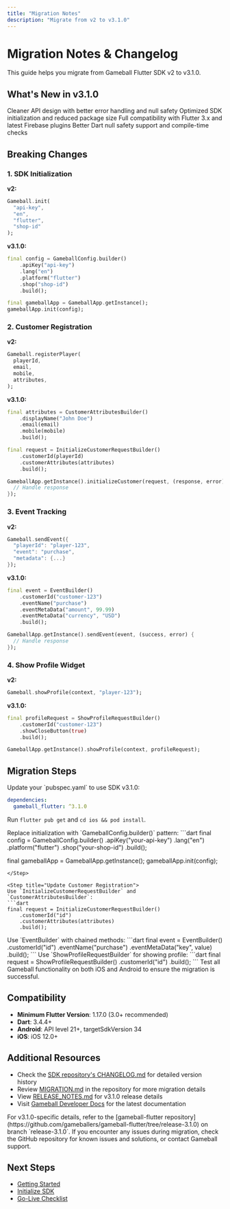 ```yaml
---
title: "Migration Notes"
description: "Migrate from v2 to v3.1.0"
---
```


# Migration Notes & Changelog

This guide helps you migrate from Gameball Flutter SDK v2 to v3.1.0.

## What's New in v3.1.0

<CardGroup cols={2}>
<Card title="Improved API" icon="code">
Cleaner API design with better error handling and null safety
</Card>

<Card title="Better Performance" icon="gauge-high">
Optimized SDK initialization and reduced package size
</Card>

<Card title="Flutter 3.x Support" icon="flutter">
Full compatibility with Flutter 3.x and latest Firebase plugins
</Card>

<Card title="Enhanced Type Safety" icon="shield">
Better Dart null safety support and compile-time checks
</Card>
</CardGroup>

## Breaking Changes

### 1. SDK Initialization

**v2:**
```dart
Gameball.init(
  "api-key",
  "en",
  "flutter",
  "shop-id"
);
```

**v3.1.0:**
```dart
final config = GameballConfig.builder()
    .apiKey("api-key")
    .lang("en")
    .platform("flutter")
    .shop("shop-id")
    .build();

final gameballApp = GameballApp.getInstance();
gameballApp.init(config);
```

### 2. Customer Registration

**v2:**
```dart
Gameball.registerPlayer(
  playerId,
  email,
  mobile,
  attributes,
);
```

**v3.1.0:**
```dart
final attributes = CustomerAttributesBuilder()
    .displayName("John Doe")
    .email(email)
    .mobile(mobile)
    .build();

final request = InitializeCustomerRequestBuilder()
    .customerId(playerId)
    .customerAttributes(attributes)
    .build();

GameballApp.getInstance().initializeCustomer(request, (response, error) {
  // Handle response
});
```

### 3. Event Tracking

**v2:**
```dart
Gameball.sendEvent({
  "playerId": "player-123",
  "event": "purchase",
  "metadata": {...}
});
```

**v3.1.0:**
```dart
final event = EventBuilder()
    .customerId("customer-123")
    .eventName("purchase")
    .eventMetaData("amount", 99.99)
    .eventMetaData("currency", "USD")
    .build();

GameballApp.getInstance().sendEvent(event, (success, error) {
  // Handle response
});
```

### 4. Show Profile Widget

**v2:**
```dart
Gameball.showProfile(context, "player-123");
```

**v3.1.0:**
```dart
final profileRequest = ShowProfileRequestBuilder()
    .customerId("customer-123")
    .showCloseButton(true)
    .build();

GameballApp.getInstance().showProfile(context, profileRequest);
```

## Migration Steps

<Steps>
<Step title="Update Dependency">
Update your `pubspec.yaml` to use SDK v3.1.0:

```yaml
dependencies:
  gameball_flutter: ^3.1.0
```

Run `flutter pub get` and `cd ios && pod install`.
</Step>

<Step title="Update Initialization">
Replace initialization with `GameballConfig.builder()` pattern:
```dart
final config = GameballConfig.builder()
    .apiKey("your-api-key")
    .lang("en")
    .platform("flutter")
    .shop("your-shop-id")
    .build();

final gameballApp = GameballApp.getInstance();
gameballApp.init(config);
```
</Step>

<Step title="Update Customer Registration">
Use `InitializeCustomerRequestBuilder` and `CustomerAttributesBuilder`:
```dart
final request = InitializeCustomerRequestBuilder()
    .customerId("id")
    .customerAttributes(attributes)
    .build();
```
</Step>

<Step title="Update Event Tracking">
Use `EventBuilder` with chained methods:
```dart
final event = EventBuilder()
    .customerId("id")
    .eventName("purchase")
    .eventMetaData("key", value)
    .build();
```
</Step>

<Step title="Update Show Profile">
Use `ShowProfileRequestBuilder` for showing profile:
```dart
final request = ShowProfileRequestBuilder()
    .customerId("id")
    .build();
```
</Step>

<Step title="Test Thoroughly">
Test all Gameball functionality on both iOS and Android to ensure the migration is successful.
</Step>
</Steps>

## Compatibility

- **Minimum Flutter Version**: 1.17.0 (3.0+ recommended)
- **Dart**: 3.4.4+
- **Android**: API level 21+, targetSdkVersion 34
- **iOS**: iOS 12.0+

## Additional Resources

- Check the [SDK repository's CHANGELOG.md](https://github.com/gameballers/gameball-flutter/blob/release-3.1.0/CHANGELOG.md) for detailed version history
- Review [MIGRATION.md](https://github.com/gameballers/gameball-flutter/blob/release-3.1.0/MIGRATION.md) in the repository for more migration details
- View [RELEASE_NOTES.md](https://github.com/gameballers/gameball-flutter/blob/release-3.1.0/RELEASE_NOTES.md) for v3.1.0 release details
- Visit [Gameball Developer Docs](https://developer.gameball.co) for the latest documentation

<Warning>
For v3.1.0-specific details, refer to the [gameball-flutter repository](https://github.com/gameballers/gameball-flutter/tree/release-3.1.0) on branch `release-3.1.0`.
</Warning>

<Tip>
If you encounter any issues during migration, check the GitHub repository for known issues and solutions, or contact Gameball support.
</Tip>

## Next Steps

- [Getting Started](/installation-guide/flutter-v3/getting-started)
- [Initialize SDK](/installation-guide/flutter-v3/initialize-sdk)
- [Go-Live Checklist](/installation-guide/flutter-v3/go-live-checklist)

